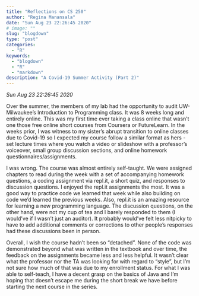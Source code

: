 ```yaml
---
title: "Reflections on CS 250"
author: "Regina Manansala"
date: "Sun Aug 23 22:26:45 2020"
# image: ""
slug: "blogdown"
type: "post"
categories:
  - "R"
keywords: 
  - "blogdown"
  - "R"
  - "markdown"
description: "A Covid-19 Summer Activity (Part 2)"
---
```

<i>Sun Aug 23 22:26:45 2020</i>

Over the summer, the members of my lab had the opportunity to audit UW-Milwaukee's Introduction to Programming class. It was 8 weeks long and entirely online. This was my first time ever taking a class online that wasn't one those free online short courses from Coursera or FutureLearn. In the weeks prior, I was witness to my sister's abrupt transition to online classes due to Covid-19 so I expected my course follow a similar format as hers - set lecture times where you watch a video or slideshow with a professor's voiceover, small group discussion sections, and online homework questionnaires/assignments.

I was wrong. The course was almost entirely self-taught. We were assigned chapters to read during the week with a set of accompanying homework questions, a coding assignment via repl.it, a short quiz, and responses to discussion questions. I enjoyed the repl.it assignments the most. It was a good way to practice code we learned that week while also building on code we'd learned the previous weeks. Also, repl.it is an amazing resource for learning a new programming language. The discussion questions, on the other hand, were not my cup of tea and I barely responded to them (I would've if I wasn't just an auditor). It probably would've felt less nitpicky to have to add additional comments or corrections to other people's responses had these discussions been in person.

Overall, I wish the course hadn't been so "detached". None of the code was demonstrated beyond what was written in the textbook and over time, the feedback on the assignments became less and less helpful. It wasn't clear what the professor nor the TA was looking for with regard to "style", but I'm not sure how much of that was due to my enrollment status. For what I was able to self-teach, I have a decent grasp on the basics of Java and I'm hoping that doesn't escape me during the short break we have before starting the next course in the series.
